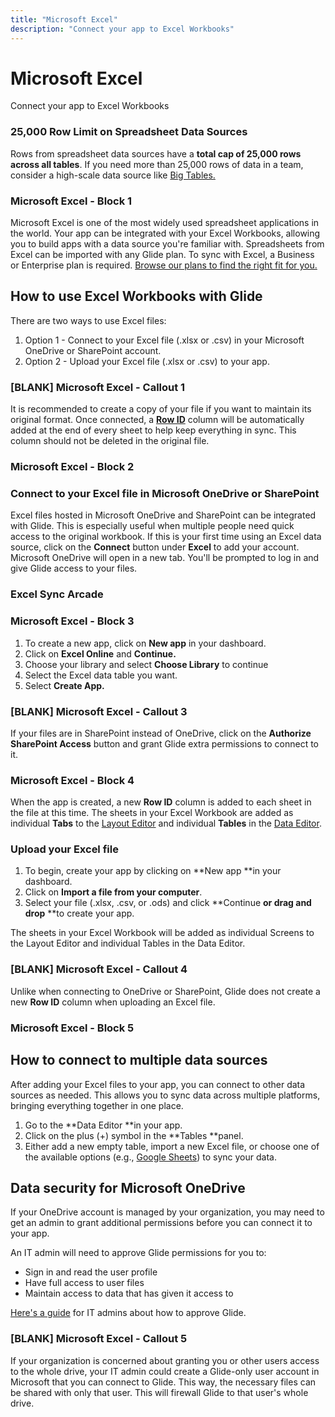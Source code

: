 ```yaml
---
title: "Microsoft Excel"
description: "Connect your app to Excel Workbooks"
---
```


# Microsoft Excel

Connect your app to Excel Workbooks

### 25,000 Row Limit on Spreadsheet Data Sources

Rows from spreadsheet data sources have a **total cap of 25,000 rows across all tables**. If you need more than 25,000 rows of data in a team, consider a high-scale data source like [Big Tables.](https://www.glideapps.com/docs/essentials/data-sources/big-tables) 

### Microsoft Excel - Block 1

Microsoft Excel is one of the most widely used spreadsheet applications in the world. Your app can be integrated with your Excel Workbooks, allowing you to build apps with a data source you're familiar with. Spreadsheets from Excel can be imported with any Glide plan. To sync with Excel, a Business or Enterprise plan is required. [Browse our plans to find the right fit for you. ](https://www.glideapps.com/pricing)

## How to use Excel Workbooks with Glide

There are two ways to use Excel files:

1. Option 1 - Connect to your Excel file (.xlsx or .csv) in your Microsoft OneDrive or SharePoint account.
2. Option 2 - Upload your Excel file (.xlsx or .csv) to your app.



### [BLANK] Microsoft Excel - Callout 1

It is recommended to create a copy of your file if you want to maintain its original format. Once connected, a [**Row ID**](/row-id-column) column will be automatically added at the end of every sheet to help keep everything in sync. This column should not be deleted in the original file.



### Microsoft Excel - Block 2

### Connect to your Excel file in Microsoft OneDrive or SharePoint

Excel files hosted in Microsoft OneDrive and SharePoint can be integrated with Glide. This is especially useful when multiple people need quick access to the original workbook. If this is your first time using an Excel data source, click on the **Connect** button under **Excel** to add your account. Microsoft OneDrive will open in a new tab. You'll be prompted to log in and give Glide access to your files. 



### Excel Sync Arcade

### Microsoft Excel - Block 3

1. To create a new app, click on **New app** in your dashboard.
2. Click on **Excel Online** and **Continue.**
3. Choose your library and select **Choose Library** to continue
4. Select the Excel data table you want.
5. Select **Create App.**




### [BLANK] Microsoft Excel  - Callout 3

If your files are in SharePoint instead of OneDrive, click on the **Authorize SharePoint Access** button and grant Glide extra permissions to connect to it.






### Microsoft Excel - Block 4

When the app is created, a new **Row ID** column is added to each sheet in the file at this time. The sheets in your Excel Workbook are added as individual **Tabs** to the [Layout Editor](/intro-to-layout) and individual **Tables** in the [Data Editor](/data-editor).

### Upload your Excel file

1. To begin, create your app by clicking on **New app **in your dashboard.
2. Click on **Import a file from your computer**.
3. Select your file (.xlsx, .csv, or .ods) and click **Continue **or drag and drop** **to create your app.

The sheets in your Excel Workbook will be added as individual Screens to the Layout Editor and individual Tables in the Data Editor.

### [BLANK] Microsoft Excel - Callout 4

Unlike when connecting to OneDrive or SharePoint, Glide does not create a new **Row ID** column when uploading an Excel file.

### Microsoft Excel - Block 5

## How to connect to multiple data sources

After adding your Excel files to your app, you can connect to other data sources as needed. This allows you to sync data across multiple platforms, bringing everything together in one place.

1. Go to the **Data Editor **in your app.
2. Click on the plus (+) symbol in the **Tables **panel.
3. Either add a new empty table, import a new Excel file, or choose one of the available options (e.g., [Google Sheets](/google-sheets)) to sync your data.

## Data security for Microsoft OneDrive

If your OneDrive account is managed by your organization, you may need to get an admin to grant additional permissions before you can connect it to your app.

An IT admin will need to approve Glide permissions for you to:

- Sign in and read the user profile
- Have full access to user files
- Maintain access to data that has given it access to

[Here's a guide](https://docs.microsoft.com/en-us/azure/active-directory/manage-apps/review-admin-consent-requests) for IT admins about how to approve Glide.

### [BLANK] Microsoft Excel  - Callout 5

If your organization is concerned about granting you or other users access to the whole drive, your IT admin could create a Glide-only user account in Microsoft that you can connect to Glide. This way, the necessary files can be shared with only that user. This will firewall Glide to that user's whole drive.

